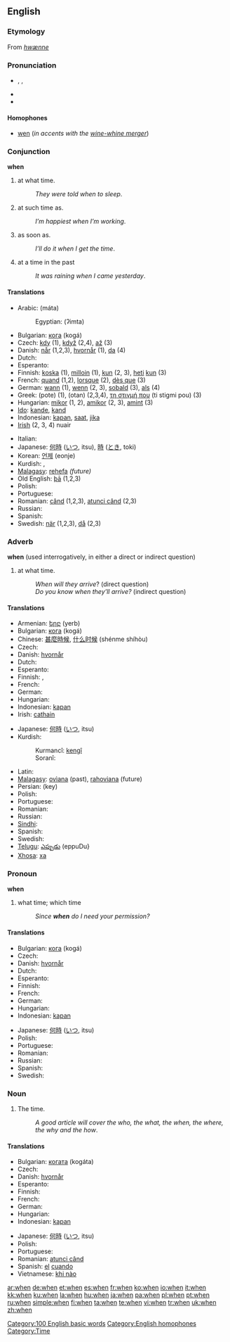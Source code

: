 {{wikipedia}}
==English==

{{rank|will|no|them|50|when|if|there|more}}

===Etymology===
From {{OE.}} ''[[hwænne]]''

===Pronunciation===
*{{AHD|hwĕn}}, {{IPA|/wɛn/}}, {{SAMPA|/wEn/}}
*{{audio|en-us-when.ogg|Audio (US)}}
*{{rhymes|-ɛn}}

====Homophones====
*[[wen]] (''in accents with the [[wine-whine merger]]'')

===Conjunction===
'''when'''

# at what time.
#:''They were told when to sleep''.
# at such time as.
#:''I’m happiest when I’m working''.
# as soon as.
#:''I’ll do it when I get the time''.
# at a time in the past
#:''It was raining when I came yesterday''.

====Translations====
{{top}}
* Arabic: {{ARchar|[[متى]]}} (máta)
*: Egyptian: {{ARchar|[[إمتى]]}} (ʔimta)
* Bulgarian: [[кога]] (kogá)
* Czech: [[kdy]] (1), [[když]] (2,4), [[až]] (3)
* Danish: [[når]] (1,2,3), [[hvornår]] (1), [[da#Danish|da]] (4)
* Dutch: {{t+|nl|wanneer}}
* Esperanto: {{t-|eo|kiam|xs=Esperanto}}
* Finnish: [[koska]] (1), [[milloin]] (1), [[kun]] (2, 3), [[heti]] [[kun]] (3)
* French: [[quand]] (1,2), [[lorsque]] (2), [[dès que]] (3)
* German: [[wann]] (1), [[wenn]] (2, 3), [[sobald]] (3), [[als]] (4)
* Greek: {{t|el|πότε|sc=Grek}} (pote) (1), {{t|el|όταν|sc=Grek}} (otan) (2,3,4), [[τη στιγμή που]] (ti stigmi pou) (3)
* Hungarian: [[mikor]] (1, 2), [[amikor]] (2, 3), [[amint]] (3)
* [[Ido]]: [[kande]], [[kand]]
* Indonesian: [[kapan]], [[saat]], [[jika]]
* [[Irish]] (2, 3, 4) nuair
{{mid}}
* Italian: {{t+|it|quando}}
* Japanese: [[何時]] ([[いつ]], itsu), [[時]] ([[とき]], toki)
* Korean: [[언제]] (eonje)
* Kurdish: {{t|ku|kengî}}, {{KUchar|[[که‌ی]]}}
* [[Malagasy]]: [[rehefa]] ''(future)''
* Old English: [[þa|þā]] (1,2,3)
* Polish: {{t+|pl|kiedy}}
* Portuguese: {{t+|pt|quando}}
* Romanian: [[când]] (1,2,3), [[atunci când]] (2,3)
* Russian: {{t+|ru|когда|tr=kogdá|sc=Cyrl}}
* Spanish: {{t+|es|cuando}}
* Swedish: [[när]] (1,2,3), [[då]] (2,3)
{{bottom}}

===Adverb===
'''when'''
(used interrogatively, in either a direct or indirect question)

# at what time.
#:''When will they arrive''? (direct question)
#:''Do you know when they'll arrive?'' (indirect question)

====Translations====
{{top}}
* Armenian: [[երբ]] (yerb)
* Bulgarian: [[кога]] (kogá)
* Chinese: [[甚麼時候]], [[什么时候]] (shénme shíhòu)
* Czech: {{t+|cs|kdy}}
* Danish: [[hvornår]]
* Dutch: {{t+|nl|wanneer}}
* Esperanto: {{t-|eo|kiam|xs=Esperanto}}
* Finnish: {{t+|fi|koska}}, {{t-|fi|milloin}}
* French: {{t+|fr|quand}}
* German: {{t+|de|wann}}
* Hungarian: {{t+|hu|mikor}}
* Indonesian: [[kapan]]
* Irish: [[cathain]]
{{mid}}
* Japanese: [[何時]] ([[いつ]], itsu)
* Kurdish:
*: Kurmancî: [[kengî]]
*: Soranî: {{KUchar|[[که‌ی]]}}
* Latin: {{t+|la|quando}}
* [[Malagasy]]: [[ovìana]] (past), [[:mg:rahoviana|rahoviana]] (future)
* Persian: {{fa-Arab|[[کی]]}} (key)
* Polish: {{t+|pl|kiedy}}
* Portuguese: {{t+|pt|quando}}
* Romanian: {{t-|ro|când}}
* Russian: {{t+|ru|когда|tr=kogdá|sc=Cyrl}}
* [[Sindhi]]: {{SDchar|[[ڪڏهن]]}}
* Spanish: {{t+|es|cuando}}
* Swedish: {{t+|sv|när}}
* [[Telugu]]: [[ఎప్పుడు]] (eppuDu}
* [[Xhosa]]: [[xa]]
{{bottom}}

===Pronoun===
'''when'''

# {{context|interrogative}} what time; which time
#:''Since '''when''' do I need your permission?''

====Translations====
{{top}}
* Bulgarian: [[кога]] (kogá)
* Czech: {{t+|cs|kdy}}
* Danish: [[hvornår]]
* Dutch: {{t+|nl|wanneer}}
* Esperanto: {{t-|eo|kiam|xs=Esperanto}}
* Finnish: {{t-|fi|milloin}}
* French: {{t+|fr|quand}}
* German: {{t+|de|wann}}
* Hungarian: {{t+|hu|mikor}}
* Indonesian: [[kapan]]
{{mid}}
* Japanese: [[何時]] ([[いつ]], itsu)
* Polish: {{t+|pl|kiedy}}
* Portuguese: {{t+|pt|quando}}
* Romanian: {{t-|ro|când}}
* Russian: {{t+|ru|когда|tr=kogdá|sc=Cyrl}}
* Spanish: {{t+|es|cuando}}
* Swedish: {{t+|sv|när}}
{{bottom}}

===Noun===
{{en-noun|-}}

# The time.
#:''A good article will cover the who, the what, the when, the where, the why and the how''.

====Translations====
{{top}}
* Bulgarian: [[когата]] (kogáta)
* Czech: {{t+|cs|kdy}}
* Danish: [[hvornår]]
* Esperanto: {{t-|eo|kiam|xs=Esperanto}}
* Finnish: {{t-|fi|milloin}}
* French: {{t+|fr|quand|m}}
* German: {{t-|de|Wann|n}}
* Hungarian: {{t+|hu|mikor}}
* Indonesian: [[kapan]]
{{mid}}
* Japanese: [[何時]] ([[いつ]], itsu)
* Polish: {{t+|pl|kiedy}}
* Portuguese: {{t+|pt|quando}}
* Romanian: [[atunci când]]
* Spanish: [[el]] [[cuando]]
* Vietnamese: [[khi nào]]
{{bottom}}

[[Category:100 English basic words]]
[[Category:English homophones]]
[[Category:Time]]

[[ar:when]]
[[de:when]]
[[et:when]]
[[es:when]]
[[fr:when]]
[[ko:when]]
[[io:when]]
[[it:when]]
[[kk:when]]
[[ku:when]]
[[la:when]]
[[hu:when]]
[[ja:when]]
[[pa:when]]
[[pl:when]]
[[pt:when]]
[[ru:when]]
[[simple:when]]
[[fi:when]]
[[ta:when]]
[[te:when]]
[[vi:when]]
[[tr:when]]
[[uk:when]]
[[zh:when]]